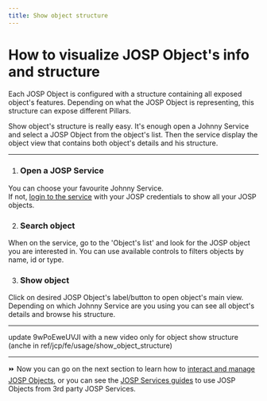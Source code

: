 ```yaml
---
title: Show object structure
---
```

# How to visualize JOSP Object's info and structure


Each JOSP Object is configured with a structure containing all exposed object's features.
Depending on what the JOSP Object is representing, this structure can expose different Pillars.

Show object's structure is really easy.
It's enough open a Johnny Service and select a JOSP Object from the object's list.
Then the service display the object view that contains both object's details and his structure.

---

1. ### Open a JOSP Service

You can choose your favourite Johnny Service.<br/>
If not, [login to the service](../user_account/login_and_out) with your JOSP credentials to show all your JOSP objects.

2. ### Search object

When on the service, go to the 'Object's list' and look for the JOSP object you are interested in.
You can use available controls to filters objects by name, id or type.

3. ### Show object

Click on desired JOSP Object's label/button to open object's main view.<br/>
Depending on which Johnny Service are you using you can see all object's details and browse his structure.

---

<YoutubeVideo videoId="t9T7tXdISqA" />      update 9wPoEweUVJI with a new video only for object show structure (anche in ref/jcp/fe/usage/show_object_structure)

---

⏩ Now you can go on the next section to learn how to [interact and manage JOSP Objects](/guides/end_users/#manage-josp-objects), or you can see the [JOSP Services guides](/guides/end_users/#manage-josp-services) to use JOSP Objects from 3rd party JOSP Services.
